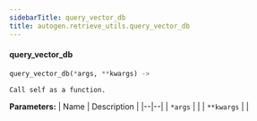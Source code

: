 ```yaml
---
sidebarTitle: query_vector_db
title: autogen.retrieve_utils.query_vector_db
---
```


<code class="doc-symbol doc-symbol-heading doc-symbol-function"></code>
#### query_vector_db

```python
query_vector_db(*args, **kwargs) -> 
```

    Call self as a function.

<b>Parameters:</b>
| Name | Description |
|--|--|
| `*args` |  |
| `**kwargs` |  |

<br />